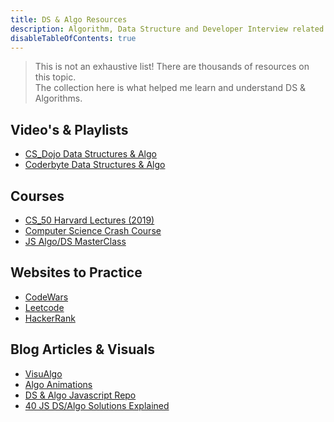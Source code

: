 ```yaml
---
title: DS & Algo Resources
description: Algorithm, Data Structure and Developer Interview related materials/resources.
disableTableOfContents: true
---
```


> This is not an exhaustive list! There are thousands of resources on this topic. <br />
> The collection here is what helped me learn and understand DS & Algorithms.

## Video's & Playlists

- [CS_Dojo Data Structures & Algo](https://www.youtube.com/playlist?list=PLBZBJbE_rGRV8D7XZ08LK6z-4zPoWzu5H)
- [Coderbyte Data Structures & Algo](https://www.youtube.com/c/CoderbyteDevelopers/videos)

## Courses

- [CS_50 Harvard Lectures (2019)](https://www.youtube.com/playlist?list=PLhQjrBD2T381L3iZyDTxRwOBuUt6m1FnW)
- [Computer Science Crash Course](https://www.youtube.com/playlist?list=PLME-KWdxI8dcaHSzzRsNuOLXtM2Ep_C7a)
- [JS Algo/DS MasterClass](https://www.udemy.com/course/js-algorithms-and-data-structures-masterclass/)

## Websites to Practice

- [CodeWars](https://www.codewars.com/)
- [Leetcode](https://leetcode.com/explore/featured/card/top-interview-questions-easy/)
- [HackerRank](https://www.hackerrank.com/interview/interview-preparation-kit)

## Blog Articles & Visuals

- [VisuAlgo](https://visualgo.net/en)
- [Algo Animations](https://www.toptal.com/developers/sorting-algorithms)
- [DS & Algo Javascript Repo](https://github.com/trekhleb/javascript-algorithms)
- [40 JS DS/Algo Solutions Explained](https://medium.com/siliconwat/algorithms-in-javascript-b0bed68f4038)
